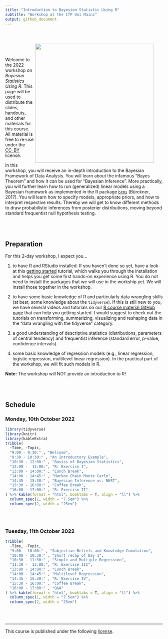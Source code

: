 ```yaml
---
title: "Introduction to Bayesian Statistic Using R"
subtitle: "Workshop at the IfP Uni Mainz"
output: github_document
---
```





<div style = "padding: 2em;">
<img src="https://github.com/masurp/workshop_bayes/blob/main/slides/slides_01_files/figure-html/coin-out4-1.png?raw=true" width = 380 align="right" />
</div> Welcome to the 2022 workshop on *Bayesian Statistics Using R*. This page will be used to distribute the slides, handouts, and other materials for this course. All material is free to re-use under the [CC-BY](https://github.com/masurp/workshop_bayes/blob/main/LICENSE.md) license.

In this workshop, you will receive an in-depth introduction to the Bayesian Framework of Data Analysis. You will learn about the infamous "Bayes Theorem" and how it can be used for "Bayesian Inference".  More practically, you will further learn how to run (generalized) linear models using a Bayesian framework as implemented in the R package [`brms`](http://paul-buerkner.github.io/brms/index.html) (Bürckner, 2017). You will learn how to specify models, appropriate priors, and how to interpret respective results. Thereby we will get to know different methods to draw probabilistic inferences from posterier distributions, moving beyond standard frequentist null hypothesis testing.

<br><br>

## Preparation

For this 2-day workshop, I expect you... 

1. to have R and RStudio installed. If you haven't done so yet, have a look at this [getting started](https://github.com/ccs-amsterdam/r-course-material/blob/master/tutorials/R_basics_1_getting_started.md) tutorial, which walks you through the installation and helps you get some first hands-on experience using R. You do not need to install the packages
    that we will use in the workship yet. We will install those together in the workshop.

2. to have some basic knowledge of R and particularly data wrangling skills (at best, some knowledge about the `tidyverse`). If this is still new to you, we have several videos and tutorials on our [R course material GitHub page](https://github.com/ccs-amsterdam/r-course-material) that can help you getting started. I would suggest to check out the tutorials on transforming, summarizing, visualizing and reshaping data in the "data wrangling with the tidyverse" category. 

3. a good understanding of descriptive statistics (distributions, parameters of central tendency) and frequentist inference (standard error, p-value, confidence intervals).

4. some basic knowledge of regression models (e.g., linear regression, logistic regression, multilevel linear regression). In the practical part of the workshop, we will fit such models in R. 

**Note:** The workshop will NOT provide an introduction to R!

<br><br>

## Schedule

### Monday, 10th October 2022

```r
library(tidyverse)
library(knitr)
library(kableExtra)
tribble(
  ~Time, ~Topic,
  "9:00 - 9:30:" , "Welcome", 
  "9:30 - 10:30:" , "An Introductory Example",  
  "10:30 - 12:00:" , "Basics of Bayesian Statistics",
  "12:00 -  13:00:", "R: Exercise I",
  "13:00 - 14:00:" , "Lunch Break",	
  "14:00 - 14:45:" , "Markov Chain Monte Carlo",
  "14:45 - 15:30:" , "Bayesian Inference vs. NHST", 
  "15:30 - 16:00:" , "Coffee Break",
  "16:00 - 17:00:" , "R: Exercise II"
) %>% kable(format = "html", booktabs = T, align = "ll") %>%
  column_spec(1, width = "7.5em") %>%
  column_spec(2, width = "25em")
  
```

<br>

### Tuesday, 11th October 2022

```r
tribble(
  ~Time, ~Topic,
  "9:00 - 10:00:" , "Subjective Beliefs and Knowledge Cumulation", 
  "10:00 - 10:30:" , "Short recap of Day 1",  
  "10:30 - 11:30:" , "Simple and Multiple Regression",	
  "11:30 -  13:00:", "R: Exercise III",
  "13:00 - 14:00:" , "Lunch Break",	
  "14:00 - 14:45:" , "Multilevel Regression",	
  "14:45 - 15:30:" , "R: Exercise IV", 
  "15:30 - 16:00:" , "Coffee Break",
  "16:00 - 17:00:" , "Q&A"
) %>% kable(format = "html", booktabs = T, align = "ll") %>%
  column_spec(1, width = "7.5em") %>%
  column_spec(2, width = "25em")
```

<br><br>
<hr>

<p style = "margin-left: auto; margin-right: 0;">
This course is published under the following [license](https://github.com/masurp/workshop_bayes/blob/main/LICENSE.md). 
</p>


